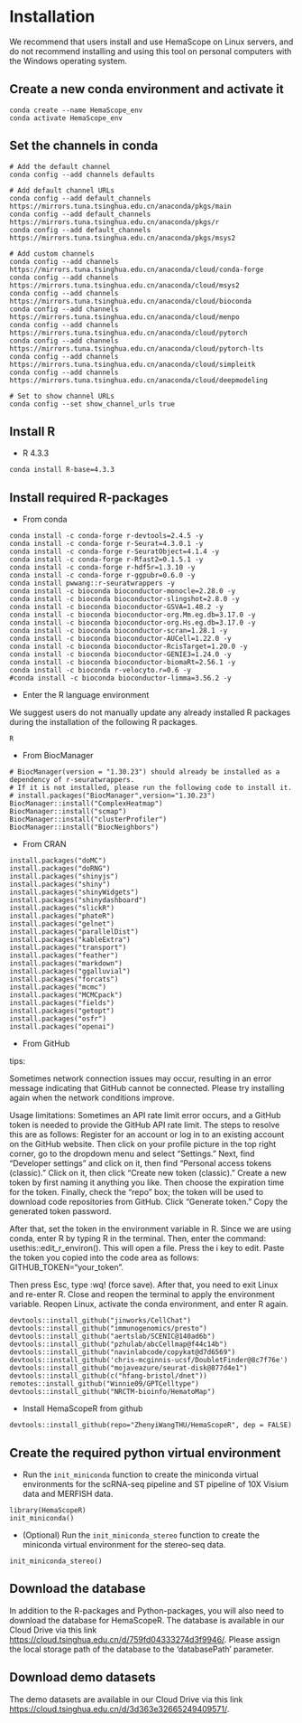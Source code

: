 # Installation

We recommend that users install and use HemaScope on Linux servers, and do not recommend installing and using this tool on personal computers with the Windows operating system.

## Create a new conda environment and activate it

```
conda create --name HemaScope_env
conda activate HemaScope_env
```

## Set the channels in conda 

```
# Add the default channel
conda config --add channels defaults

# Add default channel URLs
conda config --add default_channels https://mirrors.tuna.tsinghua.edu.cn/anaconda/pkgs/main
conda config --add default_channels https://mirrors.tuna.tsinghua.edu.cn/anaconda/pkgs/r
conda config --add default_channels https://mirrors.tuna.tsinghua.edu.cn/anaconda/pkgs/msys2

# Add custom channels
conda config --add channels https://mirrors.tuna.tsinghua.edu.cn/anaconda/cloud/conda-forge
conda config --add channels https://mirrors.tuna.tsinghua.edu.cn/anaconda/cloud/msys2
conda config --add channels https://mirrors.tuna.tsinghua.edu.cn/anaconda/cloud/bioconda
conda config --add channels https://mirrors.tuna.tsinghua.edu.cn/anaconda/cloud/menpo
conda config --add channels https://mirrors.tuna.tsinghua.edu.cn/anaconda/cloud/pytorch
conda config --add channels https://mirrors.tuna.tsinghua.edu.cn/anaconda/cloud/pytorch-lts
conda config --add channels https://mirrors.tuna.tsinghua.edu.cn/anaconda/cloud/simpleitk
conda config --add channels https://mirrors.tuna.tsinghua.edu.cn/anaconda/cloud/deepmodeling

# Set to show channel URLs
conda config --set show_channel_urls true
```

## Install R

- R 4.3.3

```
conda install R-base=4.3.3
```

## Install required R-packages

- From conda

```         
conda install -c conda-forge r-devtools=2.4.5 -y
conda install -c conda-forge r-Seurat=4.3.0.1 -y
conda install -c conda-forge r-SeuratObject=4.1.4 -y
conda install -c conda-forge r-Rfast2=0.1.5.1 -y
conda install -c conda-forge r-hdf5r=1.3.10 -y
conda install -c conda-forge r-ggpubr=0.6.0 -y
conda install pwwang::r-seuratwrappers -y
conda install -c bioconda bioconductor-monocle=2.28.0 -y
conda install -c bioconda bioconductor-slingshot=2.8.0 -y
conda install -c bioconda bioconductor-GSVA=1.48.2 -y
conda install -c bioconda bioconductor-org.Mm.eg.db=3.17.0 -y
conda install -c bioconda bioconductor-org.Hs.eg.db=3.17.0 -y
conda install -c bioconda bioconductor-scran=1.28.1 -y
conda install -c bioconda bioconductor-AUCell=1.22.0 -y
conda install -c bioconda bioconductor-RcisTarget=1.20.0 -y
conda install -c bioconda bioconductor-GENIE3=1.24.0 -y
conda install -c bioconda bioconductor-biomaRt=2.56.1 -y
conda install -c bioconda r-velocyto.r=0.6 -y
#conda install -c bioconda bioconductor-limma=3.56.2 -y
```
- Enter the R language environment

We suggest users do not manually update any already installed R packages during the installation of the following R packages.
```
R
```
- From BiocManager

```  
# BiocManager(version = "1.30.23") should already be installed as a dependency of r-seuratwrappers. 
# If it is not installed, please run the following code to install it. 
# install.packages("BiocManager",version="1.30.23")
BiocManager::install("ComplexHeatmap")     
BiocManager::install("scmap")
BiocManager::install("clusterProfiler")
BiocManager::install("BiocNeighbors")
```

- From CRAN

```
install.packages("doMC")
install.packages("doRNG")
install.packages("shinyjs")
install.packages("shiny")
install.packages("shinyWidgets")
install.packages("shinydashboard")
install.packages("slickR")
install.packages("phateR")
install.packages("gelnet")
install.packages("parallelDist")
install.packages("kableExtra")
install.packages("transport")
install.packages("feather")
install.packages("markdown")
install.packages("ggalluvial")
install.packages("forcats")
install.packages("mcmc")
install.packages("MCMCpack")
install.packages("fields")
install.packages("getopt")
install.packages("osfr")
install.packages("openai")
```

- From GitHub

tips:

Sometimes network connection issues may occur, resulting in an error message indicating that GitHub cannot be connected. Please try installing again when the network conditions improve.

Usage limitations: Sometimes an API rate limit error occurs, and a GitHub token is needed to provide the GitHub API rate limit. The steps to resolve this are as follows: Register for an account or log in to an existing account on the GitHub website. Then click on your profile picture in the top right corner, go to the dropdown menu and select "Settings." Next, find "Developer settings" and click on it, then find "Personal access tokens (classic)." Click on it, then click "Create new token (classic)." Create a new token by first naming it anything you like. Then choose the expiration time for the token. Finally, check the "repo" box; the token will be used to download code repositories from GitHub. Click "Generate token." Copy the generated token password.

After that, set the token in the environment variable in R. Since we are using conda, enter R by typing R in the terminal. Then, enter the command: usethis::edit_r_environ(). This will open a file. Press the i key to edit. Paste the token you copied into the code area as follows: GITHUB_TOKEN="your_token".

Then press Esc, type :wq! (force save). After that, you need to exit Linux and re-enter R. Close and reopen the terminal to apply the environment variable. Reopen Linux, activate the conda environment, and enter R again.

```         
devtools::install_github("jinworks/CellChat")
devtools::install_github("immunogenomics/presto")
devtools::install_github("aertslab/SCENIC@140ad6b")
devtools::install_github("pzhulab/abcCellmap@f44c14b")
devtools::install_github("navinlabcode/copykat@d7d6569")
devtools::install_github('chris-mcginnis-ucsf/DoubletFinder@8c7f76e')
devtools::install_github("mojaveazure/seurat-disk@877d4e1")
devtools::install_github(c("hfang-bristol/dnet"))
remotes::install_github("Winnie09/GPTCelltype")
devtools::install_github("NRCTM-bioinfo/HematoMap")
```

- Install HemaScopeR from github

```         
devtools::install_github(repo="ZhenyiWangTHU/HemaScopeR", dep = FALSE)
```

<!-- - Exist the R language environment -->
<!-- ``` -->
<!-- quit() -->
<!-- ``` -->

<!-- ## Install required Python-packages -->

<!-- -   Upgrade pip and set mirrors -->

<!-- ```          -->
<!-- python -m pip install -i https://pypi.tuna.tsinghua.edu.cn/simple --upgrade pip -->
<!-- pip config set global.index-url https://pypi.tuna.tsinghua.edu.cn/simple -->
<!-- pip config set global.extra-index-url http://mirrors.aliyun.com/pypi/simple/ -->
<!-- ``` -->

<!-- -   Install required packages -->

<!-- ```       -->
<!-- pip install anndata arboreto cell2location commot karateclub matplotlib networkx phate pot scanpy scipy scvi-tools seaborn distributed radian dask==2022.2.1 distributed==2022.2.1 scvelo==0.2.5 numpy==1.23.5 pandas==1.5.3 -->
<!-- # stereopy==1.3.1 -->
<!-- ``` -->

## Create the required python virtual environment

-   Run the `init_miniconda` function to create the miniconda virtual environments for the scRNA-seq pipeline and ST pipeline of 10X Visium data and MERFISH data.

```
library(HemaScopeR)
init_miniconda()
```

-   (Optional) Run the `init_miniconda_stereo` function to create the miniconda virtual environment for the stereo-seq data.

```
init_miniconda_stereo()
```

## Download the database
In addition to the R-packages and Python-packages, you will also need to download the database for HemaScopeR. The database is available in our Cloud Drive via this link [https://cloud.tsinghua.edu.cn/d/759fd04333274d3f9946/](https://cloud.tsinghua.edu.cn/d/759fd04333274d3f9946/). Please assign the local storage path of the database to the 'databasePath' parameter.

## Download demo datasets
The demo datasets are available in our Cloud Drive via this link [https://cloud.tsinghua.edu.cn/d/3d363e32665249409571/](https://cloud.tsinghua.edu.cn/d/3d363e32665249409571/).